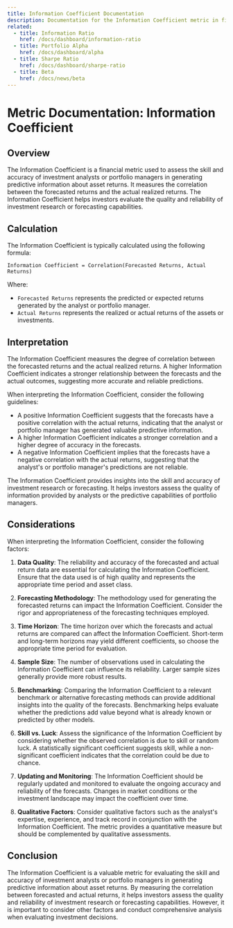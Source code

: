 ```yaml
---
title: Information Coefficient Documentation
description: Documentation for the Information Coefficient metric in finance.
related:
  - title: Information Ratio
    href: /docs/dashboard/information-ratio
  - title: Portfolio Alpha
    href: /docs/dashboard/alpha
  - title: Sharpe Ratio
    href: /docs/dashboard/sharpe-ratio
  - title: Beta
    href: /docs/news/beta
---
```


# Metric Documentation: Information Coefficient

## Overview

The Information Coefficient is a financial metric used to assess the skill and accuracy of investment analysts or portfolio managers in generating predictive information about asset returns. It measures the correlation between the forecasted returns and the actual realized returns. The Information Coefficient helps investors evaluate the quality and reliability of investment research or forecasting capabilities.

## Calculation

The Information Coefficient is typically calculated using the following formula:

```plaintext title="Formula"
Information Coefficient = Correlation(Forecasted Returns, Actual Returns)
```

Where:

- `Forecasted Returns` represents the predicted or expected returns generated by the analyst or portfolio manager.
- `Actual Returns` represents the realized or actual returns of the assets or investments.

## Interpretation

The Information Coefficient measures the degree of correlation between the forecasted returns and the actual realized returns. A higher Information Coefficient indicates a stronger relationship between the forecasts and the actual outcomes, suggesting more accurate and reliable predictions.

When interpreting the Information Coefficient, consider the following guidelines:

- A positive Information Coefficient suggests that the forecasts have a positive correlation with the actual returns, indicating that the analyst or portfolio manager has generated valuable predictive information.
- A higher Information Coefficient indicates a stronger correlation and a higher degree of accuracy in the forecasts.
- A negative Information Coefficient implies that the forecasts have a negative correlation with the actual returns, suggesting that the analyst's or portfolio manager's predictions are not reliable.

The Information Coefficient provides insights into the skill and accuracy of investment research or forecasting. It helps investors assess the quality of information provided by analysts or the predictive capabilities of portfolio managers.

## Considerations

When interpreting the Information Coefficient, consider the following factors:

1. **Data Quality**: The reliability and accuracy of the forecasted and actual return data are essential for calculating the Information Coefficient. Ensure that the data used is of high quality and represents the appropriate time period and asset class.

2. **Forecasting Methodology**: The methodology used for generating the forecasted returns can impact the Information Coefficient. Consider the rigor and appropriateness of the forecasting techniques employed.

3. **Time Horizon**: The time horizon over which the forecasts and actual returns are compared can affect the Information Coefficient. Short-term and long-term horizons may yield different coefficients, so choose the appropriate time period for evaluation.

4. **Sample Size**: The number of observations used in calculating the Information Coefficient can influence its reliability. Larger sample sizes generally provide more robust results.

5. **Benchmarking**: Comparing the Information Coefficient to a relevant benchmark or alternative forecasting methods can provide additional insights into the quality of the forecasts. Benchmarking helps evaluate whether the predictions add value beyond what is already known or predicted by other models.

6. **Skill vs. Luck**: Assess the significance of the Information Coefficient by considering whether the observed correlation is due to skill or random luck. A statistically significant coefficient suggests skill, while a non-significant coefficient indicates that the correlation could be due to chance.

7. **Updating and Monitoring**: The Information Coefficient should be regularly updated and monitored to evaluate the ongoing accuracy and reliability of the forecasts. Changes in market conditions or the investment landscape may impact the coefficient over time.

8. **Qualitative Factors**: Consider qualitative factors such as the analyst's expertise, experience, and track record in conjunction with the Information Coefficient. The metric provides a quantitative measure but should be complemented by qualitative assessments.

## Conclusion

The Information Coefficient is a valuable metric for evaluating the skill and accuracy of investment analysts or portfolio managers in generating predictive information about asset returns. By measuring the correlation between forecasted and actual returns, it helps investors assess the quality and reliability of investment research or forecasting capabilities. However, it is important to consider other factors and conduct comprehensive analysis when evaluating investment decisions.
